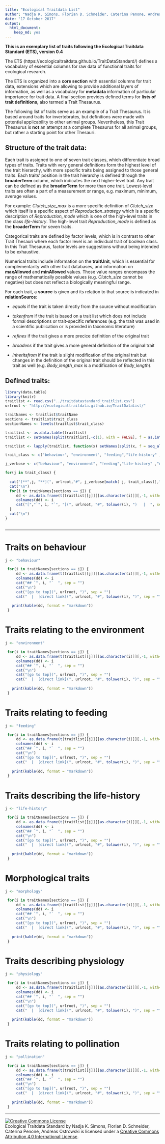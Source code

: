 ```yaml
---
title: "Ecological Traitdata List"
author: "Nadja K. Simons, Florian D. Schneider, Caterina Penone, Andreas Ostrowski"
date: "17 October 2017"
output:
  html_document:
    keep_md: yes
---
```



**This is an exemplary list of traits following the Ecological Traitdata Standard (ETS), version 0.4** 

The ETS (https://ecologicaltraitdata.github.io/TraitDataStandard/) defines a vocabulary of essential columns for raw data of functional traits for ecological research. 

The ETS is organized into a **core section** with essential columns for trait data, extensions which are allowing to provide additional layers of information, as well as a vocabulary for **metadata** information of particular importance for trait data. A final section provides defined terms for **lists of trait definitions**, also termed a Trait Thesaurus. 

The following list of traits serve as an example of a Trait Thesaurus. It is based around traits for invertebrates, but definitions were made with potential applicability to other animal groups. Nevertheless, this Trait Thesaurus is **not** an attempt at a complete Thesaurus for all animal groups, but rather a starting point for other Thesauri.

## Structure of the trait data:

Each trait is assigned to one of seven trait classes, which differentiate broad types of traits. Traits with very general definitions form the highest level of the trait hierarchy, with more specific traits being assigned to those general traits. Each traits' position in the trait hierarchy is defined through the **broaderTerm** column, which indicates the next higher-level trait. Any trait can be defined as the **broaderTerm** for more than one trait.
Lowest-level traits are often a part of a measurement or range, e.g. maximum, minimum, average values.

For example: *Clutch_size_max* is a more specific definition of *Clutch_size* which itself is a specific aspect of *Reproduction_strategy* which is a specific description of *Reproduction_mode* which is one of the high-level traits in the class *life-history*. The high-level trait *Reproduction_mode* is defined as the **broaderTerm** for seven traits.

Categorical traits are defined by factor levels, which is in contrast to other Trait Thesauri where each factor level is an individual trait of boolean class. In this Trait Thesaurus, factor levels are suggestions without being intended to be exhaustive. 

Numerical traits include information on the **traitUnit**, which is essential for complementarity with other trait databases, and information on **maxAllowed** and **minAllowed** values. Those value ranges encompass the range of mathematically possible values (e.g. *Clutch_size* cannot be negative) but does not reflect a biologically meaningful range.

For each trait, a **source** is given and its relation to that source is indicated in **relationSource**:

- *equals* if the trait is taken directly from the source without modification

- *takenfrom* if the trait is based on a trait list which does not include formal descriptions or trait-specific references (e.g. the trait was used in a scientific publication or is provided in taxonomic literature)

- *refines* if the trait gives a more precice definition of the original trait

- *broadens* if the trait gives a more general definition of the original trait

- *inheritsfrom* if the trait is slight modification of the original trait but changes in the definition of the original trait should be reflected in this trait as well (e.g. *Body_length_max* is a modification of *Body_length*).

## Defined traits:

```r
library(data.table)
library(knitr)
traitlist <- read.csv("../traitdatastandard_traitlist.csv")
urlroot <- "http://ecologicaltraitdata.github.io/TraitDataList/"

traitNames <- traitlist$traitName
sections <- traitlist$trait_class
sectionNames <- levels(traitlist$trait_class)

traitlist <- as.data.table(traitlist)
traitlist <- setNames(split(traitlist[,-c(1), with = FALSE], f = as.integer(traitlist$trait_class)), sectionNames)

traitlist <- lapply(traitlist, function(x) setNames(split(x, f = seq_along(x$traitName)), x$traitName))

trait_class <- c("behaviour", "environment", "feeding","life-history" ,"morphology", "physiology", "pollination" )

j_verbose <- c("behaviour", "environment", "feeding","life-history" ,"morphology", "physiology", "pollination" )

for(j in trait_class) {
  
  cat("[**",j, "**](", urlroot,"#", j_verbose[match( j, trait_class)]," )  ", sep = "" )
  cat("\n")
  for(i in traitNames[sections == j]) {
     dd <- as.data.frame(t(traitlist[[j]][[as.character(i)]][,-1, with=FALSE]))
     colnames(dd) <- i
     cat("[","`", i, "`", "](", urlroot, "#", tolower(i), ")   |  ", sep = "") 
  }
  cat("\n")
}
 


```

---

# Traits on behaviour


```r

j <- "behaviour"

 for(i in traitNames[sections == j]) {
     dd <- as.data.frame(t(traitlist[[j]][[as.character(i)]][,-1, with=FALSE]))
     colnames(dd) <- i
     cat("## `", i, "`  ", sep = "")
     cat("\n")
     cat("[go to top](", urlroot, ")", sep = "") 
     cat("  |  [direct link](", urlroot, "#", tolower(i), ")", sep = "") 
     
   print(kable(dd, format = "markdown"))
 }

```

# Traits relating to the environment

```r

j <- "environment"

 for(i in traitNames[sections == j]) {
     dd <- as.data.frame(t(traitlist[[j]][[as.character(i)]][,-1, with=FALSE]))
     colnames(dd) <- i
     cat("## `", i, "`  ", sep = "")
     cat("\n")
     cat("[go to top](", urlroot, ")", sep = "") 
     cat("  |  [direct link](", urlroot, "#", tolower(i), ")", sep = "") 
     
   print(kable(dd, format = "markdown"))
 }

```

# Traits relating to feeding

```r

j <- "feeding"

 for(i in traitNames[sections == j]) {
     dd <- as.data.frame(t(traitlist[[j]][[as.character(i)]][,-1, with=FALSE]))
     colnames(dd) <- i
     cat("## `", i, "`  ", sep = "")
     cat("\n")
     cat("[go to top](", urlroot, ")", sep = "") 
     cat("  |  [direct link](", urlroot, "#", tolower(i), ")", sep = "") 
     
   print(kable(dd, format = "markdown"))
 }

```

# Traits describing the life-history

```r

j <- "life-history"

 for(i in traitNames[sections == j]) {
     dd <- as.data.frame(t(traitlist[[j]][[as.character(i)]][,-1, with=FALSE]))
     colnames(dd) <- i
     cat("## `", i, "`  ", sep = "")
     cat("\n")
     cat("[go to top](", urlroot, ")", sep = "") 
     cat("  |  [direct link](", urlroot, "#", tolower(i), ")", sep = "") 
     
   print(kable(dd, format = "markdown"))
 }

```

# Morphological traits

```r

j <- "morphology"

 for(i in traitNames[sections == j]) {
     dd <- as.data.frame(t(traitlist[[j]][[as.character(i)]][,-1, with=FALSE]))
     colnames(dd) <- i
     cat("## `", i, "`  ", sep = "")
     cat("\n")
     cat("[go to top](", urlroot, ")", sep = "") 
     cat("  |  [direct link](", urlroot, "#", tolower(i), ")", sep = "") 
     
   print(kable(dd, format = "markdown"))
 }

```


# Traits describing physiology

```r

j <- "physiology"

 for(i in traitNames[sections == j]) {
     dd <- as.data.frame(t(traitlist[[j]][[as.character(i)]][,-1, with=FALSE]))
     colnames(dd) <- i
     cat("## `", i, "`  ", sep = "")
     cat("\n")
     cat("[go to top](", urlroot, ")", sep = "") 
     cat("  |  [direct link](", urlroot, "#", tolower(i), ")", sep = "") 
     
   print(kable(dd, format = "markdown"))
 }

```

# Traits relating to pollination

```r

j <- "pollination"

 for(i in traitNames[sections == j]) {
     dd <- as.data.frame(t(traitlist[[j]][[as.character(i)]][,-1, with=FALSE]))
     colnames(dd) <- i
     cat("## `", i, "`  ", sep = "")
     cat("\n")
     cat("[go to top](", urlroot, ")", sep = "") 
     cat("  |  [direct link](", urlroot, "#", tolower(i), ")", sep = "") 
     
   print(kable(dd, format = "markdown"))
 }

```

----

<a rel="license" href="http://creativecommons.org/licenses/by/4.0/"><img alt="Creative Commons License" style="border-width:0" src="https://i.creativecommons.org/l/by/4.0/88x31.png" /></a><br /><span xmlns:dct="http://purl.org/dc/terms/" property="dct:title">Ecological Traitdata Standard </span> by <span xmlns:cc="http://creativecommons.org/ns#" property="cc:attributionName">Nadja K. Simons, Florian D. Schneider, Caterina Penone, Andreas Ostrowski</span> is licensed under a <a rel="license" href="http://creativecommons.org/licenses/by/4.0/">Creative Commons Attribution 4.0 International License</a>.
